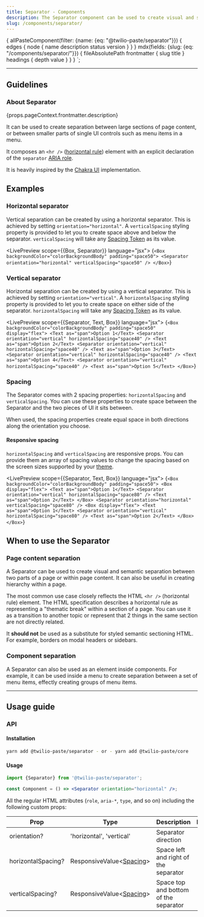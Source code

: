 ```yaml
---
title: Separator - Components
description: The Separator component can be used to create visual and semantic separation between UI elements or sections.
slug: /components/separator/
---
```



  {
    allPasteComponent(filter: {name: {eq: "@twilio-paste/separator"}}) {
      edges {
        node {
          name
          description
          status
          version
        }
      }
    }
    mdx(fields: {slug: {eq: "/components/separator/"}}) {
      fileAbsolutePath
      frontmatter {
        slug
        title
      }
      headings {
        depth
        value
      }
    }
  }
`;

<ComponentHeader
  name="Separator"
  categoryRoute={SidebarCategoryRoutes.COMPONENTS}
  githubUrl="https://github.com/twilio-labs/paste/tree/main/packages/paste-core/components/separator"
  storybookUrl="https://twilio-labs.github.io/paste/?path=/story/components-separator--horizontal"
  abstractUrl="https://share.goabstract.com/85c81258-90b9-49c8-b34b-9418da5f2f00"
  data={props.data.allPasteComponent.edges}
/>

---

<contentwrapper>

<PageAside data={props.data.mdx} />

<content>

## Guidelines

### About Separator

<Paragraph>{props.pageContext.frontmatter.description}</Paragraph>

It can be used to create separation between large sections of page content, or between smaller parts of single UI controls such as menu items in a menu.

It composes an `<hr />` ([horizontal rule](https://www.w3.org/TR/html52/grouping-content.html#the-hr-element)) element with an explicit declaration of the `separator` [ARIA role](https://www.w3.org/TR/wai-aria-1.1/#separator).

It is heavily inspired by the [Chakra UI](https://chakra-ui.com/divider) implementation.

## Examples

### Horizontal separator

Vertical separation can be created by using a horizontal separator. This is achieved by setting `orientation="horizontal"`. A `verticalSpacing` styling property is provided to let you to create space above and below the separator. `verticalSpacing` will take any [Spacing Token](/tokens#spacings) as its value.

<LivePreview scope={{Box, Separator}} language="jsx">
  {`<Box backgroundColor="colorBackgroundBody" padding="space50">
  <Separator orientation="horizontal" verticalSpacing="space50" />
</Box>`}
</LivePreview>

### Vertical separator

Horizontal separation can be created by using a vertical separator. This is achieved by setting `orientation="vertical"`. A `horizontalSpacing` styling property is provided to let you to create space on either side of the separator. `horizontalSpacing` will take any [Spacing Token](/tokens#spacings) as its value.

<LivePreview scope={{Separator, Text, Box}} language="jsx">
  {`<Box backgroundColor="colorBackgroundBody" padding="space50" display="flex">
  <Text as="span">Option 1</Text>
  <Separator orientation="vertical" horizontalSpacing="space40" />
  <Text as="span">Option 2</Text>
  <Separator orientation="vertical" horizontalSpacing="space40" />
  <Text as="span">Option 3</Text>
  <Separator orientation="vertical" horizontalSpacing="space40" />
  <Text as="span">Option 4</Text>
  <Separator orientation="vertical" horizontalSpacing="space40" />
  <Text as="span">Option 5</Text>
</Box>`}
</LivePreview>

### Spacing

The Separator comes with 2 spacing properties: `horizontalSpacing` and `verticalSpacing`. You can use these properties to create space between the Separator and the two pieces of UI it sits between.

When used, the spacing properties create equal space in both directions along the orientation you choose.

#### Responsive spacing

`horizontalSpacing` and `verticalSpacing` are responsive props. You can provide them an array of spacing values to change the spacing based on the screen sizes supported by your [theme](/tokens/theme-package#theme-provider).

<LivePreview scope={{Separator, Text, Box}} language="jsx">
  {`<Box backgroundColor="colorBackgroundBody" padding="space50">
  <Box display="flex">
    <Text as="span">Option 1</Text>
    <Separator orientation="vertical" horizontalSpacing="space80" />
    <Text as="span">Option 2</Text>
  </Box>
  <Separator orientation="horizontal" verticalSpacing="space80" />
  <Box display="flex">
    <Text as="span">Option 1</Text>
    <Separator orientation="vertical" horizontalSpacing="space80" />
    <Text as="span">Option 2</Text>
  </Box>
</Box>`}
</LivePreview>

## When to use the Separator

### Page content separation

A Separator can be used to create visual and semantic separation between two parts of a page or within page content. It can also be useful in creating hierarchy within a page.

The most common use case closely reflects the HTML `<hr />` (horizontal rule) element. The HTML specification describes a horizontal rule as representing a "thematic break" within a section of a page. You can use it as a transition to another topic or represent that 2 things in the same section are not directly related.

It **should not** be used as a substitute for styled semantic sectioning HTML. For example, borders on modal headers or sidebars.

### Component separation

A Separator can also be used as an element inside components. For example, it can be used inside a menu to create separation between a set of menu items, effectly creating groups of menu items.

<DoDont>
  <Do title="Do" body="Use to create separation between two elements" preview={false} />
  <Dont
    title="Don't"
    body="Don't use as a substitute for styled semantic sectioning HTML, like borders on headers or sidebars"
    preview={false}
  />
</DoDont>

---

## Usage guide

### API

#### Installation

```bash
yarn add @twilio-paste/separator - or - yarn add @twilio-paste/core
```

#### Usage

```jsx
import {Separator} from '@twilio-paste/separator';

const Component = () => <Separator orientation="horizontal" />;
```

All the regular HTML attributes (`role`, `aria-*`, `type`, and so on) including the following custom props:

| Prop               | Type                                          | Description                           | Default |
| ------------------ | --------------------------------------------- | ------------------------------------- | ------- |
| orientation?       | 'horizontal', 'vertical'                      | Separator direction                   |         |
| horizontalSpacing? | ResponsiveValue<[Spacing](/tokens/#spacings)> | Space left and right of the separator |         |
| verticalSpacing?   | ResponsiveValue<[Spacing](/tokens/#spacings)> | Space top and bottom of the separator |         |

<ChangelogRevealer>
  <Changelog />
</ChangelogRevealer>

</content>

</contentwrapper>
